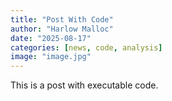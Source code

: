 ```yaml
---
title: "Post With Code"
author: "Harlow Malloc"
date: "2025-08-17"
categories: [news, code, analysis]
image: "image.jpg"
---
```


This is a post with executable code.
